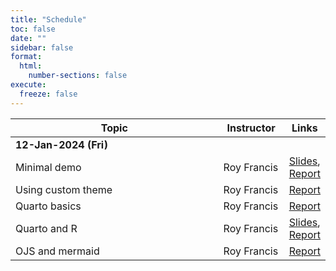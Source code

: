```yaml
---
title: "Schedule"
toc: false
date: ""
sidebar: false
format:
  html:
    number-sections: false
execute:
  freeze: false
---
```


:::{.contents-table .column-body-outset}

|Topic                                  |Instructor  |Links|
|---------------------------------------|------------|-----|
|[**12-Jan-2024 (Fri)**]{.badge .badge-secondary}    |||
|Minimal demo                           |Roy Francis |[Slides](slides/sample/index.html), [Report](reports/sample/index.html)|
|Using custom theme                     |Roy Francis |[Report](reports/usage/index.html)|
|Quarto basics                          |Roy Francis |[Report](reports/demo/index.html)|
|Quarto and R                           |Roy Francis |[Slides](slides/demo/index.html), [Report](reports/demo-with-r/index.html)|
|OJS and mermaid                        |Roy Francis |[Report](reports/more/index.html)|

:::
